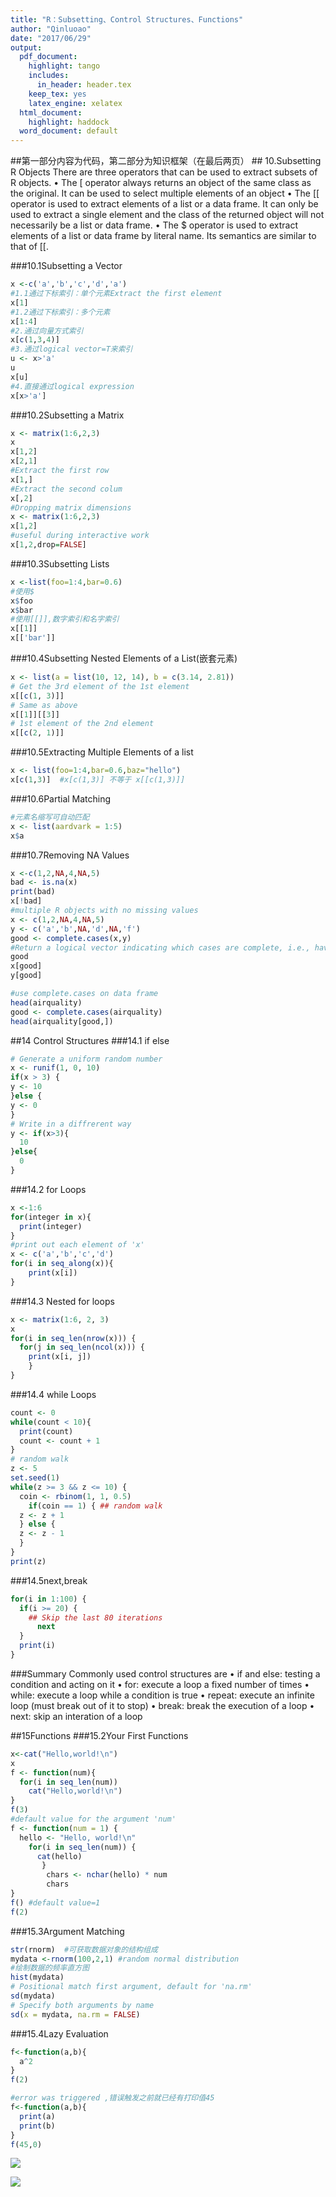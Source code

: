 ---
title: "R：Subsetting、Control Structures、Functions"
author: "Qinluoao"
date: "2017/06/29"
output:
  pdf_document:
    highlight: tango
    includes:
      in_header: header.tex
    keep_tex: yes
    latex_engine: xelatex
  html_document:
    highlight: haddock
  word_document: default
---
##第一部分内容为代码，第二部分为知识框架（在最后两页）
## 10.Subsetting R Objects
There are three operators that can be used to extract   subsets of R objects.
• The [ operator always returns an object of the same class as the original. It can be used to
select multiple elements of an object
• The [[ operator is used to extract elements of a list or a data frame. It can only be used to
extract a single element and the class of the returned object will not necessarily be a list or
data frame.
• The $ operator is used to extract elements of a list or data frame by literal name. Its semantics
are similar to that of [[.

###10.1Subsetting a Vector
```{r comment='>'}
x <-c('a','b','c','d','a')
#1.1通过下标索引：单个元素Extract the first element
x[1] 
#1.2通过下标索引：多个元素
x[1:4] 
#2.通过向量方式索引
x[c(1,3,4)]
#3.通过logical vector=T来索引
u <- x>'a'
u
x[u]
#4.直接通过logical expression
x[x>'a']
```
###10.2Subsetting a Matrix
```{r comment='>'}
x <- matrix(1:6,2,3)
x
x[1,2]
x[2,1]
#Extract the first row
x[1,]
#Extract the second colum
x[,2]
#Dropping matrix dimensions
x <- matrix(1:6,2,3)
x[1,2]
#useful during interactive work
x[1,2,drop=FALSE]
```
###10.3Subsetting Lists
```{r comment='>'}
x <-list(foo=1:4,bar=0.6)
#使用$
x$foo
x$bar
#使用[[]],数字索引和名字索引
x[[1]]
x[['bar']]

```
###10.4Subsetting Nested Elements of a List(嵌套元素)
```{r comment='>'}
x <- list(a = list(10, 12, 14), b = c(3.14, 2.81))
# Get the 3rd element of the 1st element
x[[c(1, 3)]]
# Same as above
x[[1]][[3]]
# 1st element of the 2nd element
x[[c(2, 1)]]
```
###10.5Extracting Multiple Elements of a list
```{r comment='>'}
x <- list(foo=1:4,bar=0.6,baz="hello")
x[c(1,3)]  #x[c(1,3)] 不等于 x[[c(1,3)]]
```
###10.6Partial Matching
```{r comment='>'}
#元素名缩写可自动匹配
x <- list(aardvark = 1:5)
x$a
```
###10.7Removing NA Values
```{r comment='>'}
x <-c(1,2,NA,4,NA,5)
bad <- is.na(x)
print(bad)
x[!bad]
#multiple R objects with no missing values
x <- c(1,2,NA,4,NA,5)
y <- c('a','b',NA,'d',NA,'f')
good <- complete.cases(x,y) 
#Return a logical vector indicating which cases are complete, i.e., have no missing values.
good
x[good]
y[good]

#use complete.cases on data frame
head(airquality)
good <- complete.cases(airquality)
head(airquality[good,])
```
##14 Control Structures
###14.1 if else
```{r comment='>'}
# Generate a uniform random number
x <- runif(1, 0, 10)
if(x > 3) {
y <- 10
}else {
y <- 0
}
# Write in a diffrerent way
y <- if(x>3){
  10
}else{
  0
}
```
###14.2 for Loops
```{r comment='>'}
x <-1:6
for(integer in x){
  print(integer)
}
#print out each element of 'x'
x <- c('a','b','c','d')
for(i in seq_along(x)){
    print(x[i])
}
```
###14.3 Nested for loops
```{r comment='>'}
x <- matrix(1:6, 2, 3)
x
for(i in seq_len(nrow(x))) {
  for(j in seq_len(ncol(x))) {
    print(x[i, j])
    }
}
```
###14.4 while Loops
```{r comment='>'}
count <- 0
while(count < 10){
  print(count)
  count <- count + 1
}
# random walk
z <- 5
set.seed(1)
while(z >= 3 && z <= 10) {
  coin <- rbinom(1, 1, 0.5)
    if(coin == 1) { ## random walk
  z <- z + 1
  } else {
  z <- z - 1
  }
}
print(z)
```
###14.5next,break
```{r comment='>'}
for(i in 1:100) {
  if(i >= 20) {
    ## Skip the last 80 iterations
      next
  }
  print(i)
}
```
###Summary
Commonly used control structures are
• if and else: testing a condition and acting on it
• for: execute a loop a fixed number of times
• while: execute a loop while a condition is true
• repeat: execute an infinite loop (must break out of it to stop)
• break: break the execution of a loop
• next: skip an interation of a loop

##15Functions
###15.2Your First Functions
```{r comment='>'}
x<-cat("Hello,world!\n")
x
f <- function(num){
  for(i in seq_len(num))
    cat("Hello,world!\n")
}
f(3)
#default value for the argument 'num'
f <- function(num = 1) {
  hello <- "Hello, world!\n"
    for(i in seq_len(num)) {
      cat(hello)
       }
        chars <- nchar(hello) * num
        chars
}
f() #default value=1
f(2)
```
###15.3Argument Matching
```{r comment='>'}
str(rnorm)  #可获取数据对象的结构组成
mydata <-rnorm(100,2,1) #random normal distribution
#绘制数据的频率直方图
hist(mydata)
# Positional match first argument, default for 'na.rm'
sd(mydata)
# Specify both arguments by name
sd(x = mydata, na.rm = FALSE)

```
###15.4Lazy Evaluation
```{r comment='>'}
f<-function(a,b){
  a^2
}
f(2)

#error was triggered ,错误触发之前就已经有打印值45
f<-function(a,b){
  print(a)
  print(b)
}
f(45,0)

```
![](e:/1.png)






![](e:/2.png)